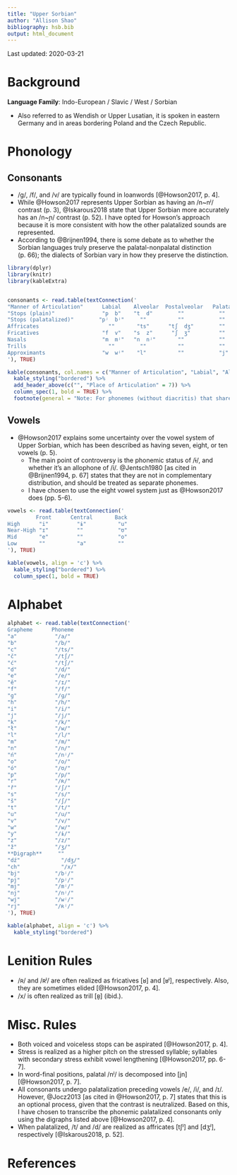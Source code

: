 ```yaml
---
title: "Upper Sorbian"
author: "Allison Shao"
bibliography: hsb.bib
output: html_document
---
```


Last updated: 2020-03-21

# Background

**Language Family**: Indo-European / Slavic / West / Sorbian

* Also referred to as Wendish or Upper Lusatian, it is spoken in eastern Germany and in areas bordering Poland and the Czech Republic.

# Phonology

## Consonants

* /ɡ/, /f/, and /v/ are typically found in loanwords [@Howson2017, p. 4].
* While @Howson2017 represents Upper Sorbian as having an /n~nʲ/ contrast (p. 3), @Iskarous2018 state that Upper Sorbian more accurately has an /n~ɲ/ contrast (p. 52). I have opted for Howson's approach because it is more consistent with how the other palatalized sounds are represented.
* According to @Brijnen1994, there is some debate as to whether the Sorbian languages truly preserve the palatal-nonpalatal distinction (p. 66); the dialects of Sorbian vary in how they preserve the distinction.

```r

library(dplyr)
library(knitr)
library(kableExtra)


consonants <- read.table(textConnection('
"Manner of Articulation"      Labial    Alveolar  Postalveolar   Palatal    Velar   Uvular    Glottal
"Stops (plain)"               "p  b"    "t  d"        ""           ""      "k  ɡ"     ""        ""
"Stops (palatalized)"        "pʲ  bʲ"     ""          ""           ""        ""       ""        ""
Affricates                      ""       "ts"      "tʃ  dʒ"        ""        ""       ""        ""
Fricatives                    "f  v"    "s  z"      "ʃ  ʒ"         ""        "x"      ""        "h"
Nasals                        "m  mʲ"   "n  nʲ"       ""           ""        ""       ""        ""
Trills                          ""        ""          ""           ""        ""     "ʀ  ʀʲ"     ""
Approximants                  "w  wʲ"    "l"          ""           "j"       ""       ""        ""
'), TRUE)

kable(consonants, col.names = c("Manner of Articulation", "Labial", "Alveolar", "Postalveolar", "Palatal", "Velar", "Uvular", "Glottal"), align = 'c') %>%
  kable_styling("bordered") %>%
  add_header_above(c("", "Place of Articulation" = 7)) %>%
  column_spec(1, bold = TRUE) %>%
  footnote(general = "Note: For phonemes (without diacritis) that share a cell, those on the left are voiceless and those on the right are voiced. For phonemes with the diacritic (ʲ) that share a cell, those on the left are (voiced) plain and those on the right are (voiced) palatalized.", general_title = "")
```

## Vowels

* @Howson2017 explains some uncertainty over the vowel system of Upper Sorbian, which has been described as having seven, eight, or ten vowels (p. 5).
    - The main point of controversy is the phonemic status of /ɨ/, and whether it's an allophone of /i/. @Jentsch1980 [as cited in @Brijnen1994, p. 67] states that they are not in complementary distribution, and should be treated as separate phonemes.
    - I have chosen to use the eight vowel system just as @Howson2017 does (pp. 5-6).

```r

vowels <- read.table(textConnection('
         Front      Central       Back
High      "i"         "ɨ"          "u"   
Near-High "ɪ"         ""           "ʊ"      
Mid       "e"         ""           "o"
Low       ""          "a"          ""
'), TRUE)

kable(vowels, align = 'c') %>%
  kable_styling("bordered") %>%
  column_spec(1, bold = TRUE)
```   

# Alphabet

```r

alphabet <- read.table(textConnection('
Grapheme      Phoneme
"a"	           "/a/"
"b"	           "/b/"
"c"            "/ts/"
"č"            "/tʃ/"
"ć"            "/tʃ/"
"d"	           "/d/"
"e"	           "/e/"
"ě"            "/ɪ/"
"f"            "/f/"
"g"	           "/ɡ/"
"h"	           "/h/"
"i"	           "/i/"
"j"            "/j/"
"k"	           "/k/"
"ł"            "/w/"
"l"	           "/l/"
"m"	           "/m/"
"n"	           "/n/"
"ń"            "/nʲ/"
"o"	           "/o/"
"ó"	           "/ʊ/"
"p"	           "/p/"
"r"            "/ʀ/"
"ř"            "/ʃ/"
"s"	           "/s/"
"š"            "/ʃ/"
"t"	           "/t/"
"u"	           "/u/"
"v"	           "/v/"
"w"	           "/w/"
"y"	           "/ɨ/"
"z"            "/z/"
"ž"            "/ʒ/"
**Digraph**     ""
"dź"	         "/dʒ/"
"ch"	         "/x/"
"bj"           "/bʲ/"
"pj"           "/pʲ/"
"mj"           "/mʲ/"
"nj"           "/nʲ/"
"wj"           "/wʲ/"
"rj"           "/ʀʲ/"
'), TRUE)

kable(alphabet, align = 'c') %>%
  kable_styling("bordered")
```

# Lenition Rules

* /ʀ/ and /ʀʲ/ are often realized as fricatives [ʁ] and [ʁʲ], respectively. Also, they are sometimes elided [@Howson2017, p. 4].  
* /x/ is often realized as trill [ʀ̥] (ibid.).

# Misc. Rules

* Both voiced and voiceless stops can be aspirated [@Howson2017, p. 4].
* Stress is realized as a higher pitch on the stressed syllable; syllables with secondary stress exhibit vowel lengthening [@Howson2017, pp. 6-7].
* In word-final positions, palatal /nʲ/ is decomposed into [jn] [@Howson2017, p. 7].
* All consonants undergo palatalization preceding vowels /e/, /i/, and /ɪ/. However, @Jocz2013 [as cited in @Howson2017, p. 7] states that this is an optional process, given that the contrast is neutralized. Based on this, I have chosen to transcribe the phonemic palatalized consonants only using the digraphs listed above [@Howson2017, p. 4].
* When palatalized, /t/ and /d/ are realized as affricates [tʃʲ] and [dʒʲ], respectively [@Iskarous2018, p. 52].

# References  
